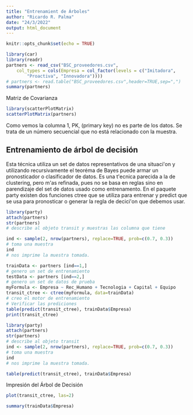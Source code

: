 ```yaml
---
title: "Entrenamient de Árboles"
author: "Ricardo R. Palma"
date: "24/3/2022"
output: html_document
---
```


```r
knitr::opts_chunk$set(echo = TRUE)
```


```r
library(car)
library(readr)
partners <- read_csv("BSC_proveedores.csv", 
    col_types = cols(Empresa = col_factor(levels = c("Imitadora", 
        "Proactiva", "Innovadora"))))
# partners <- read.table("BSC_proveedores.csv",header=TRUE,sep=",")
summary(partners)
```






Matriz de Covarianza

```r
library(scatterPlotMatrix)
scatterPlotMatrix(partners)
```
Como vemos la columna 1, PK, (primary key) no es parte de los datos. Se trata de un número secuencial que no está relacionado con la muestra.


## Entrenamiento de árbol de decisión




Esta técnica utiliza un set de datos representativos de una situaci\'on y utilizando recursivamente el teoréma de Bayes puede armar un pronosticador o clasificador de datos. Es una t\'ecnica parecida a la de clustering, pero m\'as refinada, pues no se basa en reglas sino en parendizaje del set de datos usado como entrenamento. En el paquete party existen dos funciones ctree  que se utiliza para entrenar y predict que se usa para pronosticar o generar la regla de decici\'on que debemos usar. 


```r
library(party)
attach(partners)
str(partners)    
# describe al objeto transit y muestras las columna que tiene

ind <- sample(2, nrow(partners), replace=TRUE, prob=c(0.7, 0.3))  
# toma una muestra  
ind  
# nos imprime la muestra tomada.
```


```r
trainData <- partners [ind==1,]    
# genero un set de entrenamiento 
testData <- partners [ind==2,]    
# genero un set de datos de prueba
myFormula <- Empresa ~ Rec_Humano + Tecnologia + Capital + Equipo 
transit_ctree <- ctree(myFormula, data=trainData)    
# creo el motor de entrenamiento
# Verificar las prediciones 
table(predict(transit_ctree), trainData$Empresa) 
print(transit_ctree) 
```





```r
library(party)
attach(partners)
str(partners)    
# describe al objeto transit
ind <- sample(2, nrow(partners), replace=TRUE, prob=c(0.7, 0.3))  
# toma una muestra 
ind  
# nos imprime la muestra tomada.
```






```r
table(predict(transit_ctree), trainData$Empresa) 
```


Impresión del Árbol de Decisión

```r
plot(transit_ctree, las=2)
```

```r
summary(trainData$Empresa)
```




 


